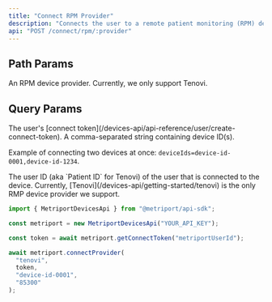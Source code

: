 ```yaml
---
title: "Connect RPM Provider"
description: "Connects the user to a remote patient monitoring (RPM) device provider."
api: "POST /connect/rpm/:provider"
---
```


## Path Params

<ParamField path="provider" type="string" required>
  An RPM device provider. Currently, we only support Tenovi.
</ParamField>

## Query Params

<ParamField query="token" type="string" required>
  The user's [connect token](/devices-api/api-reference/user/create-connect-token).
</ParamField>

<ParamField query="deviceIds" type="string" required>
  A comma-separated string containing device ID(s).

  <Info>Example of connecting two devices at once: `deviceIds=device-id-0001,device-id-1234`.</Info>
</ParamField>

<ParamField query="deviceUserId" type="string" required>
  The user ID (aka `Patient ID` for Tenovi) of the user that is connected to the device.
</ParamField>

<Info>
  Currently, [Tenovi](/devices-api/getting-started/tenovi) is the only RMP device provider we
  support.
</Info>

<ResponseExample>

```javascript Metriport SDK
import { MetriportDevicesApi } from "@metriport/api-sdk";

const metriport = new MetriportDevicesApi("YOUR_API_KEY");

const token = await metriport.getConnectToken("metriportUserId");

await metriport.connectProvider(
  "tenovi", 
  token, 
  "device-id-0001", 
  "85300"
);
```

</ResponseExample>
